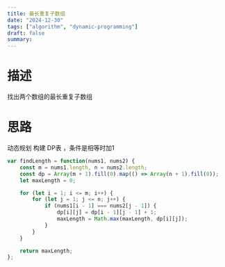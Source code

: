 ```yaml
---
title: 最长重复子数组
date: "2024-12-30"
tags: ["algorithm", "dynamic-programming"]
draft: false
summary:
---
```


# 描述
找出两个数组的最长重复子数组

# 思路

动态规划 构建 DP表 ，条件是相等时加1

```js
var findLength = function(nums1, nums2) {
    const m = nums1.length, n = nums2.length;
    const dp = Array(m + 1).fill(0).map(() => Array(n + 1).fill(0));
    let maxLength = 0;

    for (let i = 1; i <= m; i++) {
        for (let j = 1; j <= n; j++) {
            if (nums1[i - 1] === nums2[j - 1]) {
                dp[i][j] = dp[i - 1][j - 1] + 1;
                maxLength = Math.max(maxLength, dp[i][j]);
            }
        }
    }

    return maxLength;
};
```
